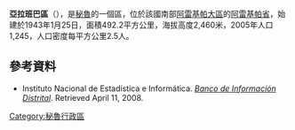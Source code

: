 '''亞拉班巴區'''（{{lang-es|Distrito de Yarabamba}}），是[[秘魯|秘魯]]的一個區，位於該國南部[[阿雷基帕大區|阿雷基帕大區]]的[[阿雷基帕省|阿雷基帕省]]，始建於1943年1月25日，面積492.2平方公里，海拔高度2,460米，2005年人口1,245，人口密度每平方公里2.5人。

==參考資料==
*{{es icon}} Instituto Nacional de Estadística e Informática. ''[https://web.archive.org/web/20080417091049/http://desa.inei.gob.pe/mapas/bid/ Banco de Información Distrital]''. Retrieved April 11, 2008.

{{coord|16|32|49|S|71|28|37|W|type:adm3rd_source:kolossus-itwiki|display=title}}

{{Peru-geo-stub}}
[[Category:秘魯行政區|Category:秘魯行政區]]